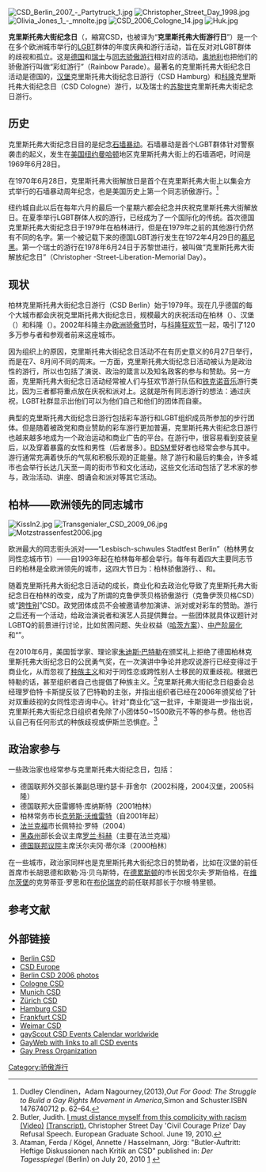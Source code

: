 
[[Image:CSD_Berlin_2007_-_Partytruck_1.jpg|thumb]]
[[Image:Christopher_Street_Day_1998.jpg|thumb]]
[[Image:Olivia_Jones_1_-_mnolte.jpg|thumb]]
[[Image:CSD_2006_Cologne_14.jpg|thumb]]
[[Image:Huk.jpg|thumb]]

'''克里斯托弗大街纪念日'''（{{lang-en|'''C'''hristopher '''S'''treet '''D'''ay}}，縮寫CSD，也被译为“'''克里斯托弗大街游行日'''”）是一个在多个欧洲城市举行的[[LGBT|LGBT]]群体的年度庆典和游行活动，旨在反对对LGBT群体的歧视和孤立。这是[[德国|德国]]和[[瑞士|瑞士]]与[[同志骄傲游行|同志骄傲游行]]相对应的活动。[[奥地利|奥地利]]也把他们的骄傲游行叫做“彩虹游行”（Rainbow Parade）。最著名的克里斯托弗大街纪念日活动是德国的{{link-en|柏林骄傲游行|Berlin Pride}}，[[汉堡|汉堡]]克里斯托弗大街纪念日游行（CSD Hamburg）和[[科隆|科隆]]克里斯托弗大街纪念日（CSD Cologne）游行，以及瑞士的[[苏黎世|苏黎世]]克里斯托弗大街纪念日游行。

==历史==
克里斯托弗大街纪念日目的是纪念[[石墙暴动|石墙暴动]]。石墙暴动是首个LGBT群体针对警察袭击的起义，发生在[[美国|美国]][[纽约|纽约]][[曼哈顿|曼哈顿]]地区克里斯托弗大街上的石墙酒吧，时间是1969年6月28日。

在1970年6月28日，克里斯托弗大街解放日是首个在克里斯托弗大街上以集会方式举行的石墙暴动周年纪念，也是美国历史上第一个同志骄傲游行。<ref>Dudley Clendinen，Adam Nagourney,(2013),''Out For Good: The Struggle to Build a Gay Rights Movement in America'',Simon and Schuster.ISBN 1476740712 p. 62–64.</ref>

纽约城自此以后在每年六月的最后一个星期六都会纪念并庆祝克里斯托弗大街解放日。在夏季举行LGBT群体人权的游行，已经成为了一个国际化的传统。首次德国克里斯托弗大街纪念日于1979年在柏林进行，但是在1979年之前的其他游行仍然有不同的名字。第一个被记载下来的德国LGBT游行发生在1972年4月29日的[[慕尼黑|慕尼黑]]。第一个瑞士的游行在1978年6月24日于苏黎世进行，被叫做“克里斯托弗大街解放纪念日”（Christopher -Street-Liberation-Memorial Day）。

==现状==
柏林克里斯托弗大街纪念日游行（CSD Berlin）始于1979年。现在几乎德国的每个大城市都会庆祝克里斯托弗大街纪念日，规模最大的庆祝活动在柏林（{{link-en|柏林骄傲游行|Berlin Pride}}）、汉堡（{{link-en|汉堡骄傲游行|Hamburg Pride}}）和科隆（{{link-en|科隆骄傲游行|Cologne Pride}}）。2002年科隆主办[[欧洲骄傲节|欧洲骄傲节]]时，与[[科隆狂欢节|科隆狂欢节]]一起，吸引了120多万参与者和参观者前来这座城市。

因为组织上的原因，克里斯托弗大街纪念日活动不在有历史意义的6月27日举行，而是在7、8月间不同的周末。一方面，克里斯托弗大街纪念日活动被认为是政治性的游行，所以也包括了演说、政治的箴言以及知名政客的参与和赞助。另一方面，克里斯托弗大街纪念日活动经常被人们与狂欢节游行队伍和[[铁克诺音乐|铁克诺音乐]]游行类比，因为三者都将重点放在庆祝和派对上。这就是所有同志游行的想法：通过庆祝，LGBT社群显示出他们可以为他们自己和他们的团体而自豪。

典型的克里斯托弗大街纪念日游行包括彩车游行和LGBT组织成员所参加的步行团体。但是随着被政党和商业赞助的彩车游行更加普遍，克里斯托弗大街纪念日游行也越来越多地成为一个政治运动和商业广告的平台。在游行中，很容易看到变装皇后，以及穿着暴露的女性和男性（后者居多）。[[BDSM|BDSM]]爱好者也经常会参与其中。游行通常充满着快乐的气氛和积极乐观的正能量。除了游行和最后的集会，许多城市也会举行长达几天至一周的街市节和文化活动，这些文化活动包括了艺术家的参与，政治活动、讲座、朗诵会和派对等其它活动。

==柏林——欧洲领先的同志城市==
[[Image:KissIn2.jpg|thumb]]
[[Image:Transgenialer_CSD_2009_06.jpg|thumb]]
[[Image:Motzstrassenfest2006.jpg|thumb]]

欧洲最大的同志街头派对——“Lesbisch-schwules Stadtfest Berlin”（柏林男女同性恋城市节）——自1993年起在柏林每年都会举行。每年有着四大主要同志节日的柏林是全欧洲领先的城市，这四大节日为：柏林骄傲游行、{{link-en|克鲁伊茨贝格骄傲游行|Kreuzberg Pride}}、{{link-en|欧洲福尔松|Folsom Europe}}和{{link-en|柏林复活节|Easter in Berlin}}。

随着克里斯托弗大街纪念日活动的成长，商业化和去政治化导致了克里斯托弗大街纪念日在柏林的改变，成为了所谓的克鲁伊茨贝格骄傲游行（克鲁伊茨贝格CSD）或“[[跨性别|跨性别]]”CSD。政党团体成员不会被邀请参加演讲、派对或对彩车的赞助。游行之后还有一个活动，给政治演说者和演艺人员提供舞台。一些团体就具体议题针对LGBTQ的前景进行讨论，比如贫困问题、失业权益（[[哈茨方案|哈茨方案]]）、[[士绅化|中产阶层化]]和“{{link-en|欧洲堡垒|Fortress Europe}}”。

在2010年6月，美国哲学家、理论家[[朱迪斯·巴特勒|朱迪斯·巴特勒]]在颁奖礼上拒绝了德国柏林克里斯托弗大街纪念日的公民勇气奖，在一次演讲中争论并悲叹说游行已经变得过于商业化，从而忽视了[[种族主义|种族主义]]和对于同性恋或跨性别人士移民的双重歧视。根据巴特勒的话，甚至组织者自己也提倡了种族主义。<ref>Butler, Judith. [http://www.egs.edu/faculty/judith-butler/videos/racism-and-commercialization/ I must distance myself from this complicity with racism (Video)] {{Wayback|url=http://www.egs.edu/faculty/judith-butler/videos/racism-and-commercialization/ |date=20120305185509 }} [http://www.egs.edu/faculty/judith-butler/articles/i-must-distance-myself/ (Transcript).] {{Wayback|url=http://www.egs.edu/faculty/judith-butler/articles/i-must-distance-myself/ |date=20120322041929 }} Christopher Street Day 'Civil Courage Prize' Day Refusal Speech. European Graduate School. June 19, 2010.</ref>克里斯托弗大街纪念日组委会总经理罗伯特·卡斯提反驳了巴特勒的主张，并指出组织者已经在2006年颁奖给了针对双重歧视的女同性恋咨询中心。针对“商业化”这一批评，卡斯提进一步指出说，克里斯托弗大街纪念日组织者免除了小团体50~1500欧元不等的参与费。他也否认自己有任何形式的种族歧视或伊斯兰恐惧症。<ref>Ataman, Ferda / Kögel, Annette / Hasselmann, Jörg: "Butler-Auftritt: Heftige Diskussionen nach Kritik an CSD" published in: ''Der Tagesspiegel'' (Berlin) on July 20, 2010  [http://www.tagesspiegel.de/berlin/stadtleben/heftige-diskussionen-nach-kritik-an-csd-/1864540.html] {{Wayback|url=http://www.tagesspiegel.de/berlin/stadtleben/heftige-diskussionen-nach-kritik-an-csd-/1864540.html |date=20110703021548 }}</ref>

==政治家参与==
一些政治家也经常参与克里斯托弗大街纪念日，包括：
*德国联邦外交部长兼副总理约瑟卡·菲舍尔（2002科隆，2004汉堡，2005科隆）
*德国联邦大臣雷娜特·库纳斯特（2001柏林）
*柏林常务市长[[克劳斯·沃维雷特|克劳斯·沃维雷特]]（自2001年起）
*[[法兰克福|法兰克福]]市长佩特拉·罗特（2004）
*[[黑森州|黑森州]]部长会议主席[[罗兰·科赫|罗兰·科赫]]（主要在法兰克福）
*[[德国联邦议院|德国联邦议院]]主席沃尔夫冈·蒂尔泽（2000柏林）

在一些城市，政治家同样也是克里斯托弗大街纪念日的赞助者，比如在汉堡的前任首席市长胡恩德和欧勒·冯·贝乌斯特，在[[德累斯顿|德累斯顿]]的市长因戈尔夫·罗斯伯格，在[[维尔茨堡|维尔茨堡]]的克劳蒂亚·罗思和在[[布伦瑞克|布伦瑞克]]的前任联邦部长于尔根·特里顿。

== 参考文献 ==
<references/>

== 外部链接 ==
{{commons}}
* [http://www.csd-berlin.de Berlin CSD] {{Wayback|url=http://www.csd-berlin.de/ |date=20201123213615 }} {{de icon}}
* [https://web.archive.org/web/20090110033234/http://www.csd-europe.com/ CSD Europe] {{en icon}}
* [http://scene-out.com/gallery/showgallery.php?cat=868 Berlin CSD 2006 photos] {{Wayback|url=http://scene-out.com/gallery/showgallery.php?cat=868 |date=20200419192749 }}
* [https://web.archive.org/web/20030608060738/http://www.csd-cologne.de/portal/loader.php Cologne CSD]
* [http://www.csd-munich.de Munich CSD] {{Wayback|url=http://www.csd-munich.de/ |date=20070409042725 }} {{de icon}}
* [http://www.csdzh.ch Zürich CSD] {{Wayback|url=http://www.csdzh.ch/ |date=20151114195351 }} {{de icon}}
* [http://www.csd-hamburg.de Hamburg CSD] {{Wayback|url=http://www.csd-hamburg.de/ |date=20080423225425 }} {{de icon}}
* [https://web.archive.org/web/20110720225712/http://www.guetlich-event.de/csd/ Frankfurt CSD] {{de icon}}
* [http://www.csd-weimar.de/ Weimar CSD] {{Wayback|url=http://www.csd-weimar.de/ |date=20201118201231 }} {{de icon}}
* [https://web.archive.org/web/20081221003445/http://www.gayscout.com/gayguide/events_detail.php?search=3&do_search=true&type_event=7 gayScout CSD Events Calendar worldwide] {{en icon}} {{de icon}}
* [https://web.archive.org/web/20070204075635/http://www.gay-web.de/csd/index.php GayWeb with links to all CSD events] {{de icon}}
* [http://www.gaypress.org Gay Press Organization]{{Wayback|url=http://www.gaypress.org/ |date=20150803142159 }}

{{LGBT}}
{{Authority control}}
[[Category:骄傲游行|Category:骄傲游行]]
